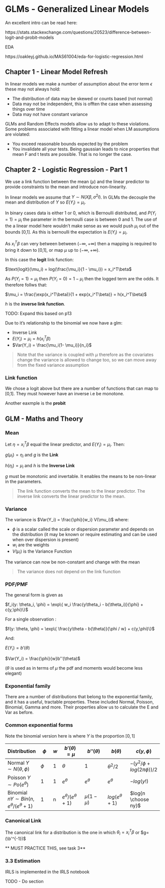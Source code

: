 # GLMs - Generalized Linear Models

An excellent intro can be read here:

https://stats.stackexchange.com/questions/20523/difference-between-logit-and-probit-models


EDA

https://oakleyj.github.io/MAS61004/eda-for-logistic-regression.html

## Chapter 1 - Linear Model Refresh

In linear models we make a number of assumption about the error term $\epsilon$ these may not always hold:

- The distribution of data may be skewed or counts based (not normal)
- Data may not be independent, this is offten the case when assessing things over time
- Data may not have constant variance

GLMs and Random Effects models allow us to adapt to these violations. Some problems associated with fitting a linear model when LM assumptions are violated:

- You exceed reasonable bounds expected by the problem
- You invalidate all your tests. Being gaussian leads to nice properties that mean F and t tests are possible. That is no longer the case.

## Chapter 2 - Logistic Regression - Part 1

We use a link function between the mean ($\mu$) and the linear predictor to provide constraints to the mean and introduce non-linearity.

In linear models we assume that $Y \sim N(X\beta, \sigma^2 I)$. In GLMs the decouple the mean and distribution of $Y$ so $E(Y_i)=\mu_i$.

In binary cases data is either 1 or 0, which is Bernoulli distributed, and $P(Y_i =1) = \mu_i$ the parameter in the bernoulli case is between 0 and 1. The use of the a linear model here wouldn't make sense as we would push $\mu_i$ out of the bounds [0,1]. As this is bernoulli the expectation is $E(Y_i) = \mu_i$. 

As $x_i^T\beta$ can very between between $(-\infty, + \infty)$ then a mapping is required to bring it down to [0,1], or map $\mu$ up to $(-\infty, + \infty)$.

In this case the **logit** link function:

$\text{logit}(\mu_i) = log(\frac{\mu_i}{1 - \mu_i}) = x_i^T\beta$

As $P(Y_i =1) = \mu_i$ then $P(Y_i = 0) = 1 - \mu_i$ then the logged term are the odds. It therefore follws that:

$\mu_i = \frac{\exp(x_i^T\beta)}{1 + exp(x_i^T\beta)} = h(x_i^T\beta)$

$h$ is the **inverse link function**.

TODO: Expand this based on p13

Due to it's relationship to the binomial we now have a glm:

- Inverse Link
- $E(Y_i) = \mu_i = h(x_i^T\beta)$
- $Var(Y_i) = \frac{\mu_i(1- \mu_i)}{n_i}$

> Note that the variance is coupled with $\mu$ therefore as the covariates change the variance is allowed to change too, so we can move away from the fixed variance assumption

### Link function

We chose a logit above but there are a number of functions that can map to [0,1]. They must however have an inverse i.e be monotone.

Another eaxmple is the **probit** 


## GLM - Maths and Theory

### Mean

Let $\eta = x_i^T\beta$ equal the linear predictor, and $E(Y_i) = \mu_i$. Then:

$g(\mu_i) = \eta_i$ and $g$ is the **Link**

$h(\eta_i) = \mu_i$ and $h$ is the **Inverse Link**

$g$ must be monotonic and invertable. It enables the means to be non-linear in the parameters.

> The link function converts the mean to the linear predictor. The inverse link converts the linear predictor to the mean.

### Variance

The variance is $Var(Y_i) = \frac{\phi}{w_i} V(\mu_i)$ where:

- $\phi$ is a scalar called the scale or dispersion parameter and depends on the distribution (it may be known or require estimating and can be used when over dispersion is present)
- $w_i$ are the weights
- $V(\mu_i)$ is the Variance Function

The variance can now be non-constant and change with the mean

> The variance does not depend on the link fiunction

### PDF/PMF

The general form is given as 

$f_i(y: \theta_i, \phi) = \exp\{ w_i \frac{y\theta_i - b(\theta_i)}{\phi} + c(y,\phi)\}$

For a single observation :

$f(y: \theta, \phi) = \exp\{ \frac{y\theta - b(\theta)}{\phi / w} + c(y,\phi)\}$

And:

$E(Y_i) = b'(\theta)$

$Var(Y_i) = \frac{\phi}{w}b''(\theta)$

($\theta$ is used as in terms of $\mu$ the pdf and moments would become less elegant)

### Exponential family

There are a number of distributions that belong to the exponential family, and it has a useful, tractable properties. These included Normal, Poisson, Binomial, Gamma and more. Their properties allow us to calculate the E and Var as before.

### Common exponential forms

Note the binomial version here is where $Y$ is the proportion $[0,1]$

| Distribution | $\phi$ | $w$ | $b'(\theta) =\mu$ | $b''(\theta)$ |  $b(\theta)$ | $c(y,\phi)$ |
|-------------------|--------|-----|--------------|---------------|--------------|-------------|
| Normal $Y\sim N(\theta, \phi)$ | $\phi$ | 1 | $\theta$ | 1 | $\theta^2 /2$ | $-(y^2 / \phi +log(2\pi\phi))/2$|
| Poisson $Y\sim Po(e^{\theta})$ | 1 | 1 | $e^{\theta}$ | $e^{\theta}$ | $e^{\theta}$ | $-log(y!)$|
| Binomial $nY\sim Bin(n, e^{\theta}/(e^{\theta} +1)$ | 1 | n | $e^{\theta}/(e^{\theta} +1)$ | $\mu(1-\mu)$ | $log(e^{\theta} +1)$ | $log{n \choose ny}$|

### Canonical Link

The canonical link for a distribution is the one in which $\theta_i  = x_i^T\beta$ or $g=(\b'^{-1})$

** MUST PRACTICE THIS, see task 3**

### 3.3 Estimation

IRLS is implemented in the IRLS notebook

TODO - Do section






